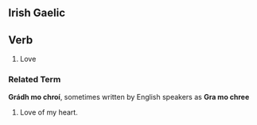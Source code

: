 ==Irish Gaelic==
==Verb==
#Love
===Related Term===
'''Grádh mo chroí''', sometimes written by English speakers as '''Gra mo chree'''
#Love of my heart.